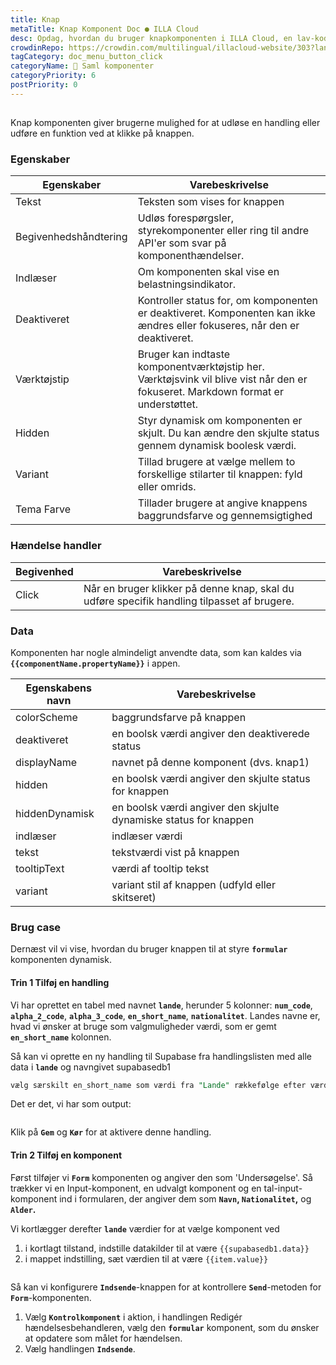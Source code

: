 ```yaml
---
title: Knap
metaTitle: Knap Komponent Doc ● ILLA Cloud
desc: Opdag, hvordan du bruger knapkomponenten i ILLA Cloud, en lav-kode-platform til at bygge værktøjer. Knap giver brugerne mulighed for at udløse en handling eller udføre en funktion ved at klikke.
crowdinRepo: https://crowdin.com/multilingual/illacloud-website/303?languages=da&filter=basic&value=0
tagCategory: doc_menu_button_click
categoryName: 🧬 Saml komponenter
categoryPriority: 6
postPriority: 0
---
```


## <h2 hidden>Hvad er knap?</h2>

Knap komponenten giver brugerne mulighed for at udløse en handling eller udføre en funktion ved at klikke på knappen. 

### Egenskaber

| Egenskaber            | Varebeskrivelse                                                                                                                  |
| --------------------- | -------------------------------------------------------------------------------------------------------------------------------- |
| Tekst                 | Teksten som vises for knappen                                                                                                    |
| Begivenhedshåndtering | Udløs forespørgsler, styrekomponenter eller ring til andre API'er som svar på komponenthændelser.                                |
| Indlæser              | Om komponenten skal vise en belastningsindikator.                                                                                |
| Deaktiveret           | Kontroller status for, om komponenten er deaktiveret. Komponenten kan ikke ændres eller fokuseres, når den er deaktiveret.       |
| Værktøjstip           | Bruger kan indtaste komponentværktøjstip her. Værktøjsvink vil blive vist når den er fokuseret. Markdown format er understøttet. |
| Hidden                | Styr dynamisk om komponenten er skjult. Du kan ændre den skjulte status gennem dynamisk boolesk værdi.                           |
| Variant               | Tillad brugere at vælge mellem to forskellige stilarter til knappen: fyld eller omrids.                                          |
| Tema Farve            | Tillader brugere at angive knappens baggrundsfarve og gennemsigtighed                                                            |

### Hændelse handler

| Begivenhed | Varebeskrivelse                                                                             |
| ---------- | ------------------------------------------------------------------------------------------- |
| Click      | Når en bruger klikker på denne knap, skal du udføre specifik handling tilpasset af brugere. |

### Data

Komponenten har nogle almindeligt anvendte data, som kan kaldes via **`{{componentName.propertyName}}`** i appen.

| Egenskabens navn | Varebeskrivelse                                                  |
| ---------------- | ---------------------------------------------------------------- |
| colorScheme      | baggrundsfarve på knappen                                        |
| deaktiveret      | en boolsk værdi angiver den deaktiverede status                  |
| displayName      | navnet på denne komponent (dvs. knap1)                           |
| hidden           | en boolsk værdi angiver den skjulte status for knappen           |
| hiddenDynamisk   | en boolsk værdi angiver den skjulte dynamiske status for knappen |
| indlæser         | indlæser værdi                                                   |
| tekst            | tekstværdi vist på knappen                                       |
| tooltipText      | værdi af tooltip tekst                                           |
| variant          | variant stil af knappen (udfyld eller skitseret)                 |

### Brug case

Dernæst vil vi vise, hvordan du bruger knappen til at styre **`formular`** komponenten dynamisk. 

#### Trin 1 Tilføj en handling

Vi har oprettet en tabel med navnet **`lande`**, herunder 5 kolonner: **`num_code`**, **`alpha_2_code`**, **`alpha_3_code`**, **`en_short_name`**, **`nationalitet`**. Landes navne er, hvad vi ønsker at bruge som valgmuligheder værdi, som er gemt **`en_short_name`** kolonnen.

Så kan vi oprette en ny handling til Supabase fra handlingslisten med alle data i **`lande`** og navngivet supabasedb1 

```sql
vælg særskilt en_short_name som værdi fra "Lande" rækkefølge efter værdi
```

Det er det, vi har som output:

<img src='https://cdn.illacloud.com/official-website/img/docs/countries.png' alt='' />

Klik på **`Gem`** og **`Kør`** for at aktivere denne handling.

#### Trin 2 Tilføj en komponent

Først tilføjer vi **`Form`** komponenten og angiver den som 'Undersøgelse'. Så trækker vi en Input-komponent, en udvalgt komponent og en tal-input-komponent ind i formularen, der angiver dem som **`Navn`, `Nationalitet`,** og **`Alder`.**

Vi kortlægger derefter **`lande`** værdier for at vælge komponent ved 

1.  i kortlagt tilstand, indstille datakilder til at være `{{supabasedb1.data}}` 
2.  i mappet indstilling, sæt værdien til at være `{{item.value}}`

<img src='https://cdn.illacloud.com/official-website/img/docs/button1.png' alt='' />

Så kan vi konfigurere **`Indsende`**-knappen for at kontrollere **`Send`**-metoden for **`Form`**-komponenten. 

1.  Vælg **`Kontrolkomponent`** i aktion, i handlingen Redigér hændelsesbehandleren, vælg den **`formular`** komponent, som du ønsker at opdatere som målet for hændelsen.
2.  Vælg handlingen **`Indsende`**. 

<img src='https://cdn.illacloud.com/official-website/img/docs/countries2.png' alt='' />
